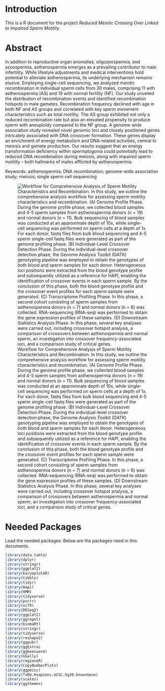 # Introduction

This is a R document for the project *Reduced Meiotic Crossing Over Linked to Impaired Sperm Motility*.

# Abstract

In addition to reproductive organ anomalies, oligozoospermia, and azoospermia, asthenospermia emerges as a prevailing contributor to male infertility. While lifestyle adjustments and medical interventions hold potential to alleviate asthenospermia, its underlying mechanism remains elusive. Employing single-cell sequencing, we analyzed meiotic recombination in individual sperm cells from 30 males, comprising 11 with asthenospermia (AS) and 19 with normal fertility (NF). Our study unveiled the distribution of recombination events and identified recombination hotspots in male gametes. Recombination frequency declined with age in both NF and AS groups and correlated with key sperm movement characteristics such as total motility. The AS group exhibited not only a reduced recombination rate but also an elevated propensity to produce sperm with aneuploidy compared to the NF group. A genome-wide association study revealed novel genomic loci and closely positioned genes intricately associated with DNA crossover formation. These genes display an enrichment of energy metabolism and DNA-related activities, central to meiosis and gamete production. Our results suggest that an energy transformation deficiency within spermatogonia could potentially lead to reduced DNA recombination during meiosis, along with impaired sperm motility -- both hallmarks of males afflicted by asthenospermia.

Keywords: asthenospermia; DNA recombination; genome-wide association study; meiosis; single sperm cell sequencing

![Workflow for Comprehensive Analysis of Sperm Motility Characteristics and Recombination. In this study, we outline the comprehensive analysis workflow for assessing sperm motility characteristics and recombination. (A) Genome Profile Phase. During the genome profile phase, we collected blood samples and 4-5 sperm samples from asthenospermia donors (n = 19) and normal donors (n = 11). Bulk sequencing of blood samples was conducted at an approximate depth of 10x, while single-cell sequencing was performed on sperm cells at a depth of 1x. For each donor, fastq files from bulk blood sequencing and 4-5 sperm single-cell fastq files were generated as part of the genome profiling phase. (B) Individual-Level Crossover Detection Phase. During the individual-level crossover detection phase, the Genome Analysis Toolkit (GATK) genotyping pipeline was employed to obtain the genotypes of both blood and sperm samples for each donor. Heterogeneous loci positions were extracted from the blood genotype profile and subsequently utilized as a reference for HAPI, enabling the identification of crossover events in each sperm sample. By the conclusion of this phase, both the blood genotype profile and the crossover event profiles for each sperm sample were generated. (C) Transcriptome Profiling Phase. In this phase, a second cohort consisting of sperm samples from asthenospermia donors (n = 7) and normal donors (n = 6) was collected. RNA-sequencing (RNA-seq) was performed to obtain the gene expression profiles of these samples. (D) Downstream Statistics Analysis Phase. In this phase, several key analyses were carried out, including crossover hotspot analysis, a comparison of crossovers between asthenospermia and normal sperm, an investigation into crossover frequency-associated loci, and a comparison study of critical genes.](Figures/s1.png)

# Needed Packages

Load the needed packages. Below are the packages need in this documents.

```r

library(data.table)
library(dplyr)
library(stringr)
library(ggplot2)
library(karyoploteR)
library(tibble)
library(tidyr)
library(Hapi)
library(HMM)
library(tidyverse)
library(purrr)
library(vcfR)
library(DESeq2)
library(ggplot2)
library(ggrepel)
library(biomaRt)
library(stringr)
library(tidyverse)
library(reshape2)
library(ggpubr)
library(ggExtra)
library(ggbeeswarm)
library(GGally)
library(regioneR)
library(CopyNumberPlots)
library(ggpmisc)
library(TxDb.Hsapiens.UCSC.hg38.knownGene)
library(scales)
library(ggthemes)
```
